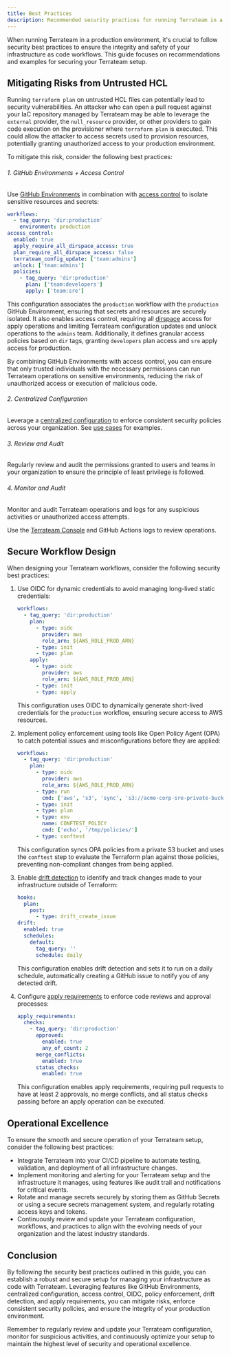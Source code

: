 ```yaml
---
title: Best Practices
description: Recommended security practices for running Terrateam in a production environment
---
```


When running Terrateam in a production environment, it's crucial to follow security best practices to ensure the integrity and safety of your infrastructure as code workflows. This guide focuses on recommendations and examples for securing your Terrateam setup.

## Mitigating Risks from Untrusted HCL
Running `terraform plan` on untrusted HCL files can potentially lead to security vulnerabilities. An attacker who can open a pull request against your IaC repository managed by Terrateam may be able to leverage the `external` provider, the `null_resource` provider, or other providers to gain code execution on the provisioner where `terraform plan` is executed. This could allow the attacker to access secrets used to provision resources, potentially granting unauthorized access to your production environment.

To mitigate this risk, consider the following best practices:
###### 1. GitHub Environments + Access Control
Use [GitHub Environments](/integrations/github-environments) in combination with [access control](/reference/configuration/access-control) to isolate sensitive resources and secrets:
   ```yaml
   workflows:
     - tag_query: 'dir:production'
       environment: production
   access_control:
     enabled: true
     apply_require_all_dirspace_access: true
     plan_require_all_dirspace_access: false
     terrateam_config_update: ['team:admins']
     unlock: ['team:admins']
     policies:
       - tag_query: 'dir:production'
         plan: ['team:developers']
         apply: ['team:sre']
   ```

   This configuration associates the `production` workflow with the `production` GitHub Environment, ensuring that secrets and resources are securely isolated. It also enables access control, requiring all [dirspace](/getting-started/concepts#dirspace) access for apply operations and limiting Terrateam configuration updates and unlock operations to the `admins` team. Additionally, it defines granular access policies based on `dir` tags, granting `developers` plan access and `sre` apply access for production.

   By combining GitHub Environments with access control, you can ensure that only trusted individuals with the necessary permissions can run Terrateam operations on sensitive environments, reducing the risk of unauthorized access or execution of malicious code.

###### 2. Centralized Configuration
Leverage a [centralized configuration](/advanced-workflows/centralized-configuration) to enforce consistent security policies across your organization.
See [use cases](/advanced-workflows/centralized-configuration/#use-cases) for examples.

###### 3. Review and Audit
Regularly review and audit the permissions granted to users and teams in your organization to ensure the principle of least privilege is followed.

###### 4. Monitor and Audit
Monitor and audit Terrateam operations and logs for any suspicious activities or unauthorized access attempts.

Use the [Terrateam Console](https://app.terrateam.io) and GitHub Actions logs to review operations.

## Secure Workflow Design
When designing your Terrateam workflows, consider the following security best practices:
1. Use OIDC for dynamic credentials to avoid managing long-lived static credentials:
   ```yaml
   workflows:
     - tag_query: 'dir:production'
       plan:
         - type: oidc
           provider: aws
           role_arn: ${AWS_ROLE_PROD_ARN}
         - type: init
         - type: plan
       apply:
         - type: oidc
           provider: aws
           role_arn: ${AWS_ROLE_PROD_ARN}
         - type: init
         - type: apply
   ```
   This configuration uses OIDC to dynamically generate short-lived credentials for the `production` workflow, ensuring secure access to AWS resources.

2. Implement policy enforcement using tools like Open Policy Agent (OPA) to catch potential issues and misconfigurations before they are applied:
   ```yaml
   workflows:
     - tag_query: 'dir:production'
       plan:
         - type: oidc
           provider: aws
           role_arn: ${AWS_ROLE_PROD_ARN}
         - type: run
           cmd: ['aws', 's3', 'sync', 's3://acme-corp-sre-private-bucket/opa/policies/', '/tmp/policies/']
         - type: init
         - type: plan
         - type: env
           name: CONFTEST_POLICY
           cmd: ['echo', '/tmp/policies/']
         - type: conftest
   ```
   This configuration syncs OPA policies from a private S3 bucket and uses the `conftest` step to evaluate the Terraform plan against those policies, preventing non-compliant changes from being applied.

3. Enable [drift detection](/reference/configuration/drift) to identify and track changes made to your infrastructure outside of Terraform:
   ```yaml
   hooks:
     plan:
       post:
         - type: drift_create_issue
   drift:
     enabled: true
     schedules:
       default:
         tag_query: ''
         schedule: daily
   ```
   This configuration enables drift detection and sets it to run on a daily schedule, automatically creating a GitHub issue to notify you of any detected drift.

4. Configure [apply requirements](/reference/configuration/apply-requirements) to enforce code reviews and approval processes:
   ```yaml
   apply_requirements:
     checks:
       - tag_query: 'dir:production'
         approved:
           enabled: true
           any_of_count: 2
         merge_conflicts:
           enabled: true
         status_checks:
           enabled: true
   ```
   This configuration enables apply requirements, requiring pull requests to have at least 2 approvals, no merge conflicts, and all status checks passing before an apply operation can be executed.

## Operational Excellence
To ensure the smooth and secure operation of your Terrateam setup, consider the following best practices:
- Integrate Terrateam into your CI/CD pipeline to automate testing, validation, and deployment of all infrastructure changes.
- Implement monitoring and alerting for your Terrateam setup and the infrastructure it manages, using features like audit trail and notifications for critical events.
- Rotate and manage secrets securely by storing them as GitHub Secrets or using a secure secrets management system, and regularly rotating access keys and tokens.
- Continuously review and update your Terrateam configuration, workflows, and practices to align with the evolving needs of your organization and the latest industry standards.

## Conclusion
By following the security best practices outlined in this guide, you can establish a robust and secure setup for managing your infrastructure as code with Terrateam. Leveraging features like GitHub Environments, centralized configuration, access control, OIDC, policy enforcement, drift detection, and apply requirements, you can mitigate risks, enforce consistent security policies, and ensure the integrity of your production environment.

Remember to regularly review and update your Terrateam configuration, monitor for suspicious activities, and continuously optimize your setup to maintain the highest level of security and operational excellence.
